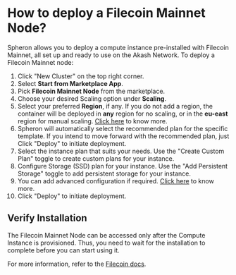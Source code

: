 
# How to deploy a Filecoin Mainnet Node?

Spheron allows you to deploy a compute instance pre-installed with Filecoin Mainnet, all set up and ready to use on the Akash Network.
To deploy a Filecoin Mainnet node:

1. Click "New Cluster" on the top right corner.
2. Select **Start from Marketplace App**.
3. Pick **Filecoin Mainnet Node** from the marketplace.
4. Choose your desired Scaling option under **Scaling**.
5. Select your preferred **Region**, if any. If you do not add a region, the container will be deployed in **any** region for no scaling, or in the **eu-east** region for manual scaling. [Click here](/compute/cluster/#region) to know more.
6. Spheron will automatically select the recommended plan for the specific template. If you intend to move forward with the recommended plan, just Click "Deploy" to initiate deployment.
7. Select the instance plan that suits your needs. Use the "Create Custom Plan" toggle to create custom plans for your instance.
8. Configure Storage (SSD) plan for your instance. Use the "Add Persistent Storage" toggle to add persistent storage for your instance.
9. You can add advanced configuration if required. [Click here](/compute/cluster/#additional-configuration-1) to know more.
10. Click "Deploy" to initiate deployment.

## Verify Installation

The Filecoin Mainnet Node can be accessed only after the Compute Instance is provisioned.
Thus, you need to wait for the installation to complete before you can start using it.

For more information, refer to the [Filecoin docs](https://docs.filecoin.io/).

<Navigation name="Deploy Filecoin Mainnet" />
